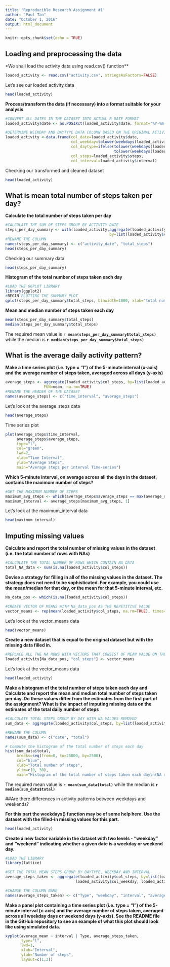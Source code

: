---
title: 'Reproducible Research Assignment #1'
author: "Paul Tan"
date: "October 1, 2016"
output: html_document
---

```{r setup, include=FALSE}
knitr::opts_chunk$set(echo = TRUE)
```


## Loading and preprocessing the data
*We shall load the activity data using read.csv() function**
```{r}
loaded_activity <- read.csv("activity.csv", stringsAsFactors=FALSE)
```

Let's see our loaded activity data
```{R}
head(loaded_activity)
```

**Process/transform the data (if necessary) into a format suitable for your analysis**
```{r}
#CONVERT ALL DATES IN THE DATASET INTO ACTUAL R DATE FORMAT
loaded_activity$date <- as.POSIXct(loaded_activity$date, format="%Y-%m-%d")

#DETERMINE WEEKDAY AND DAYTYPE DATA COLUMN BASED ON THE ORIGINAL ACTIVITY DATE
loaded_activity <-data.frame(col_date=loaded_activity$date,
                             col_weekday=tolower(weekdays(loaded_activity$date)), 
                             col_daytype=ifelse(tolower(weekdays(loaded_activity$date)) == "saturday" | 
                                                tolower(weekdays(loaded_activity$date)) == "sunday",                                                          "WEEKEND", "WEEKDAY"),                
                             col_steps=loaded_activity$steps,
                             col_interval=loaded_activity$interval)

```                       

Checking our transformed and cleaned dataset
```{r}
head(loaded_activity)
```



## What is mean total number of steps taken per day?
**Calculate the total number of steps taken per day**
```{r}
#CALCULATE THE SUM OF STEPS GROUP BY ACTIVITY DATE
steps_per_day_summary <- with(loaded_activity,aggregate(loaded_activity$col_steps, 
                                              by=list(loaded_activity$col_date),                                                                            na.rm=TRUE, FUN=sum))
#RENAME THE COLUMN
names(steps_per_day_summary) <- c("activity_date", "total_steps")
head(steps_per_day_summary)
```  

Checking our summary data
```{r}
head(steps_per_day_summary)
```

**Histogram of the total number of steps taken each day**
```{r}
#LOAD THE GGPLOT LIBRARY
library(ggplot2)
#BEGIN PLOTTING THE SUMMARY PLOT
qplot(steps_per_day_summary$total_steps, binwidth=1000, xlab="total number of steps taken each day")
```  

**Mean and median number of steps taken each day**
```{r}
mean(steps_per_day_summary$total_steps)
median(steps_per_day_summary$total_steps)
```  

The required mean value is **`r mean(steps_per_day_summary$total_steps)`** while the median is **`r median(steps_per_day_summary$total_steps)`**


## What is the average daily activity pattern?

**Make a time series plot (i.e. type = "l") of the 5-minute interval (x-axis) and the average number of steps taken, averaged across all days (y-axis)**
```{r}
average_steps <- aggregate(loaded_activity$col_steps, by=list(loaded_activity$col_interval), 
                 FUN=mean, na.rm=TRUE)
#RENAME THE HEADER OF THE DATASET
names(average_steps) <- c("time_interval", "average_steps")
```

Let's look at the average_steps data
```{r}
head(average_steps)
```

Time series plot
```{r}
plot(average_steps$time_interval, 
     average_steps$average_steps, 
     type="l", 
     col="green", 
     lwd=2, 
     xlab="Time Interval", 
     ylab="Average Steps", 
     main="Average steps per interval Time-series")
```

**Which 5-minute interval, on average across all the days in the dataset, contains the maximum number of steps?**
```{r}
#GET THE MAXIMUM NUMBER OF STEPS
maximum_avg_steps <- which(average_steps$average_steps == max(average_steps$average_steps))
maximum_interval <- average_steps[maximum_avg_steps, 1]
```

Let's look at the maximum_interval data
```{r}
head(maximum_interval)
```



## Imputing missing values

**Calculate and report the total number of missing values in the dataset (i.e. the total number of rows with NAs)**
```{r}
#CALCULATE THE TOTAL NUMBER OF ROWS WHICH CONTAIN NA DATA
total_NA_data <- sum(is.na(loaded_activity$col_steps))
```

**Devise a strategy for filling in all of the missing values in the dataset. The strategy does not need to be sophisticated. For example, you could use the mean/median for that day, or the mean for that 5-minute interval, etc.**
```{r}
Na_data_pos <- which(is.na(loaded_activity$col_steps))

#CREATE VECTOR OF MEANS WITH Na_data_pos AS THE REPETITIVE VALUE
vector_means <- rep(mean(loaded_activity$col_steps, na.rm=TRUE), times=length(Na_data_pos))
```

Let's look at the vector_means data
```{r}
head(vector_means)
```

**Create a new dataset that is equal to the original dataset but with the missing data filled in.**
```{r}
#REPLACE ALL THE NA ROWS WITH VECTORS THAT CONSIST OF MEAN VALUE ON THE ADDITIONAL COLUMN
loaded_activity[Na_data_pos, "col_steps"] <- vector_means
```
Let's look at the vector_means data
```{r}
head(loaded_activity)
```



**Make a histogram of the total number of steps taken each day and Calculate and report the mean and median total number of steps taken per day. Do these values differ from the estimates from the first part of the assignment? What is the impact of imputing missing data on the estimates of the total daily number of steps**
```{r}
#CALCULATE TOTAL STEPS GROUP BY DAY WITH NA VALUES REMOVED
sum_data <- aggregate(loaded_activity$col_steps, by=list(loaded_activity$col_date), FUN=sum)

#RENAME THE COLUMN
names(sum_data) <- c("date", "total")

# Compute the histogram of the total number of steps each day
hist(sum_data$total, 
     breaks=seq(from=0, to=25000, by=2500),
     col="blue", 
     xlab="Total number of steps", 
     ylim=c(0, 30), 
     main="Histogram of the total number of steps taken each day\n(NA replaced by mean value)")
```

The required mean value is **`r mean(sum_data$total)`** while the median is **`r median(sum_data$total)`**



##Are there differences in activity patterns between weekdays and weekends?

**For this part the weekdays() function may be of some help here. Use the dataset with the filled-in missing values for this part.**
```{r }
head(loaded_activity)
```

**Create a new factor variable in the dataset with two levels - "weekday" and "weekend" indicating whether a given date is a weekday or weekend day.**
```{r}
#LOAD THE LIBRARY
library(lattice)

#GET THE TOTAL MEAN STEPS GROUP BY DAYTYPE, WEEKDAY AND INTERVAL
average_steps_taken <- aggregate(loaded_activity$col_steps, by=list(loaded_activity$col_daytype, 
                               loaded_activity$col_weekday, loaded_activity$col_interval), mean)

#CHANGE THE COLUMN NAME
names(average_steps_taken) <- c("Type", "weekday", "interval", "average_mean")

```

**Make a panel plot containing a time series plot (i.e. type = "l") of the 5-minute interval (x-axis) and the average number of steps taken, averaged across all weekday days or weekend days (y-axis). See the README file in the GitHub repository to see an example of what this plot should look like using simulated data.**
```{r}
xyplot(average_mean ~ interval | Type, average_steps_taken, 
       type="l", 
       lwd=1, 
       xlab="Interval", 
       ylab="Number of steps", 
       layout=c(1,2))
```

